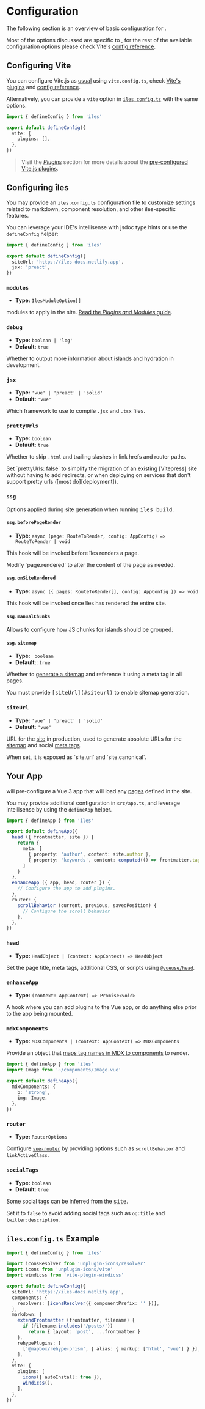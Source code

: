 [pages]: /guide/pages
[plugins]: /config/plugins
[Vite's plugins]: https://vitejs.dev/plugins/
[config reference]: https://vitejs.dev/config/

[site]: /guide/development#site
[meta tags]: /guide/meta-tags
[sitemap]: /guide/development#sitemap

[shortcodes]: /guide/markdown#advanced-provide-components-shortcodes
[deployment]: /guide/deployment 
[Vitepress]: /faqs#vitepress

# Configuration

The following section is an overview of basic configuration for <Iles/>.

Most of the options discussed are specific to <Iles/>, for the rest of the available configuration options please check Vite's [config reference].

## Configuring Vite <ViteLogo/>

You can configure Vite.js as [usual](https://vitejs.dev/config/) using `vite.config.ts`, check [Vite's plugins] and [config reference].

Alternatively, you can provide a `vite` option in [`iles.config.ts`](#configuring-îles) with the same options.

```ts
import { defineConfig } from 'iles'

export default defineConfig({
  vite: {
    plugins: [],
  },
})
```

> Visit the _[Plugins]_ section for more details about the [pre-configured Vite.js plugins](/config/plugins#vite-plugins).

## Configuring <span class="hidden" aria-hidden="true">îles</span> <Iles heading/>

You may provide an `iles.config.ts` configuration file to customize settings
related to markdown, component resolution, and other îles-specific features.

You can leverage your IDE's intellisense with jsdoc type hints or use the `defineConfig` helper:

```ts
import { defineConfig } from 'iles'

export default defineConfig({
  siteUrl: 'https://iles-docs.netlify.app',
  jsx: 'preact',
})
```

### `modules`

- **Type:** `IlesModuleOption[]`

<Iles/> modules to apply in the site. [Read the _Plugins and Modules_ guide][plugins].

### `debug`

- **Type:** `boolean | 'log'`
- **Default:** `true`

Whether to output more information about islands and hydration in development.

### `jsx`

- **Type:** `'vue' | 'preact' | 'solid'`
- **Default:** `'vue'`

Which framework to use to compile `.jsx` and `.tsx` files.

### `prettyUrls`

- **Type:** `boolean`
- **Default:** `true`

Whether to skip `.html` and trailing slashes in link hrefs and router paths.

<Tip>
Set `prettyUrls: false` to simplify the migration of an existing [Vitepress] site
without having to add redirects, or when deploying on services that don't support pretty urls ([most do][deployment]).
</Tip>

### `ssg`

Options applied during site generation when running <kbd>iles build</kbd>.

#### `ssg.beforePageRender`

- **Type:** `async (page: RouteToRender, config: AppConfig) => RouteToRender | void`

This hook will be invoked before îles renders a page.

<Tip>
Modify `page.rendered` to alter the content of the page as needed.
</Tip>

#### `ssg.onSiteRendered`

- **Type:** `async ({ pages: RouteToRender[], config: AppConfig }) => void`

This hook will be invoked once îles has rendered the entire site.

#### `ssg.manualChunks`

Allows to configure how JS chunks for islands should be grouped.

#### `ssg.sitemap`

- **Type:** ` boolean`
- **Default:**: `true`

Whether to [generate a sitemap][sitemap] and reference it using a meta tag in all pages.

<Tip warn>
You must provide <kbd>[siteUrl](#siteurl)</kbd> to enable sitemap generation.
</Tip>

### `siteUrl`

- **Type:** `'vue' | 'preact' | 'solid'`
- **Default:** `'vue'`

URL for the [site] in production, used to generate absolute URLs for the [sitemap]
and social [meta tags].


<Tip>
When set, it is exposed as `site.url` and `site.canonical`.
</Tip>

## Your App

<Iles/> will pre-configure a Vue 3 app that will load any [pages] defined in the
site.

You may provide additional configuration in `src/app.ts`, and leverage
intellisense by using the `defineApp` helper.

```ts
import { defineApp } from 'iles'

export default defineApp({
  head ({ frontmatter, site }) {
    return {
      meta: [
        { property: 'author', content: site.author },
        { property: 'keywords', content: computed(() => frontmatter.tags) },
      ]
    }
  },
  enhanceApp ({ app, head, router }) {
    // Configure the app to add plugins.
  },
  router: {
    scrollBehavior (current, previous, savedPosition) {
      // Configure the scroll behavior
    }, 
  },
})
```

### `head`

- **Type:** `HeadObject | (context: AppContext) => HeadObject`

Set the page title, meta tags, additional CSS, or scripts using [`@vueuse/head`][@vueuse/head].

### `enhanceApp`

- **Type:** `(context: AppContext) => Promise<void>`

A hook where you can add plugins to the Vue app, or do anything else prior to
the app being mounted.

### `mdxComponents`

- **Type:** `MDXComponents | (context: AppContext) => MDXComponents`

Provide an object that [maps tag names in MDX to components][shortcodes] to render.

```ts
import { defineApp } from 'iles'
import Image from '~/components/Image.vue'

export default defineApp({
  mdxComponents: {
    b: 'strong',
    img: Image,
  },
})
```

### `router`

- **Type:** `RouterOptions`

Configure [`vue-router`][vue-router] by providing options such as `scrollBehavior` and `linkActiveClass`.

### `socialTags`

- **Type:** `boolean`
- **Default:** `true`

Some social tags can be inferred from the <kbd>[site]</kbd>.

Set it to `false` to avoid adding social tags such as `og:title` and `twitter:description`.

## `iles.config.ts` Example

```ts
import { defineConfig } from 'iles'

import iconsResolver from 'unplugin-icons/resolver'
import icons from 'unplugin-icons/vite'
import windicss from 'vite-plugin-windicss'

export default defineConfig({
  siteUrl: 'https://iles-docs.netlify.app',
  components: {
    resolvers: [iconsResolver({ componentPrefix: '' })],
  },
  markdown: {
    extendFrontmatter (frontmatter, filename) {
      if (filename.includes('/posts/'))
        return { layout: 'post', ...frontmatter }
    },
    rehypePlugins: [
      ['@mapbox/rehype-prism', { alias: { markup: ['html', 'vue'] } }],
    ],
  },
  vite: {
    plugins: [
      icons({ autoInstall: true }),
      windicss(),
    ],
  },
})
```


[vue-router]: https://next.router.vuejs.org/
[@vueuse/head]: https://github.com/vueuse/head
[site]: #the-site
